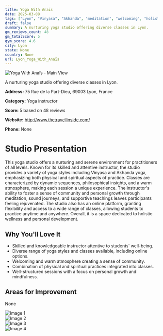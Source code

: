 ```yaml
---
title: Yoga With Anaïs
date: 2025-03-08
tags: ["Lyon", "Vinyasa", "Akhanda", "meditation", "welcoming", "holistic", "Lyon"]  
draft: false
summary: A nurturing yoga studio offering diverse classes in Lyon.
gm_reviews_count: 48
gm_totalScore: 5
gym_score: 4.6
city: Lyon
state: None
country: None
url: Lyon_Yoga_With_Anaïs
---
```


<div className="aspect-[16/9] relative my-8">
  <img 
    src="https://lh5.googleusercontent.com/p/AF1QipMsTCcK-rBHM1OFF_hfRKmZqlEY7gEEvQcICAR7=w1920-h1080-k-no"
    alt="Yoga With Anaïs - Main View"
    className="object-cover absolute inset-0 w-full h-full rounded-lg"
  />
</div>

A nurturing yoga studio offering diverse classes in Lyon.

**Address:** 75 Rue de la Part-Dieu, 69003 Lyon, France

**Category:** Yoga instructor

**Score:** 5 based on 48 reviews

**Website:** http://www.thetravellinside.com/

**Phone:** None

# Studio Presentation

This yoga studio offers a nurturing and serene environment for practitioners of all levels. Known for its skilled and attentive instructor, the studio provides a variety of yoga styles including Vinyasa and Akhanda yoga, emphasizing both physical and spiritual aspects of practice. Classes are characterized by dynamic sequences, philosophical insights, and a warm atmosphere, making each session a unique experience. The instructor's ability to foster a sense of community and personal growth through meditation, sound journeys, and supportive teachings leaves participants feeling rejuvenated. The studio also has an online platform, granting flexibility and access to a wide range of classes, allowing students to practice anytime and anywhere. Overall, it is a space dedicated to holistic wellness and personal development.

## Why You'll Love It

- Skilled and knowledgeable instructor attentive to students' well-being.
- Diverse range of yoga styles and classes available, including online options.
- Welcoming and warm atmosphere creating a sense of community.
- Combination of physical and spiritual practices integrated into classes.
- Well-structured sessions with a focus on personal growth and mindfulness.

## Areas for Improvement

None

<div className="grid grid-cols-1 xl:grid-cols-2 gap-4 my-8">
<div className="aspect-[4/3] relative"><img src="https://lh5.googleusercontent.com/p/AF1QipOTxYlvGyY0lDjzCbi44em1eQCwraK6xVR9-dXL=w1920-h1080-k-no" alt="Image 1" className="object-cover absolute inset-0 w-full h-full rounded-lg" /></div>
<div className="aspect-[4/3] relative"><img src="https://lh5.googleusercontent.com/p/AF1QipMSCd_FbbSg35xR4UWMIDON7LtM4HT9IPfMbTGe=w1920-h1080-k-no" alt="Image 2" className="object-cover absolute inset-0 w-full h-full rounded-lg" /></div>
<div className="aspect-[4/3] relative"><img src="https://lh5.googleusercontent.com/p/AF1QipOxOc-4M-TFsAK6WKc2_xq_XVJOr3qMAjWTDRNi=w1920-h1080-k-no" alt="Image 3" className="object-cover absolute inset-0 w-full h-full rounded-lg" /></div>
<div className="aspect-[4/3] relative"><img src="https://lh5.googleusercontent.com/p/AF1QipNRUqyUWcLF0bO_cXQRn62NdArawQvUycWALJ2T=w1920-h1080-k-no" alt="Image 4" className="object-cover absolute inset-0 w-full h-full rounded-lg" /></div>
</div>